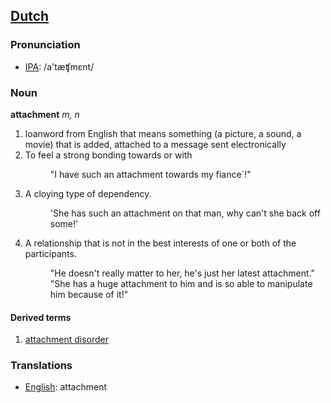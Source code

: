 ==[[Dutch]]==

=== Pronunciation ===
*[[w:IPA|IPA]]: /a'tæʧmɛnt/

=== Noun ===

'''attachment''' ''m, n''

#loanword from English that means something (a picture, a sound, a movie) that is added, attached to a message sent electronically
# To feel a strong bonding towards or with
#: "I have such an attachment towards my fiance`!"
# A cloying type of dependency.
#: 'She has such an attachment on that man, why can't she back off some!'
# A relationship that is not in the best interests of one or both of the participants.
#: "He doesn't really matter to her, he's just her latest attachment."
#: "She has a huge attachment to him and is so able to manipulate him because of it!"

==== Derived terms ====
#[[attachment disorder]]

=== Translations ===
*[[English]]: attachment